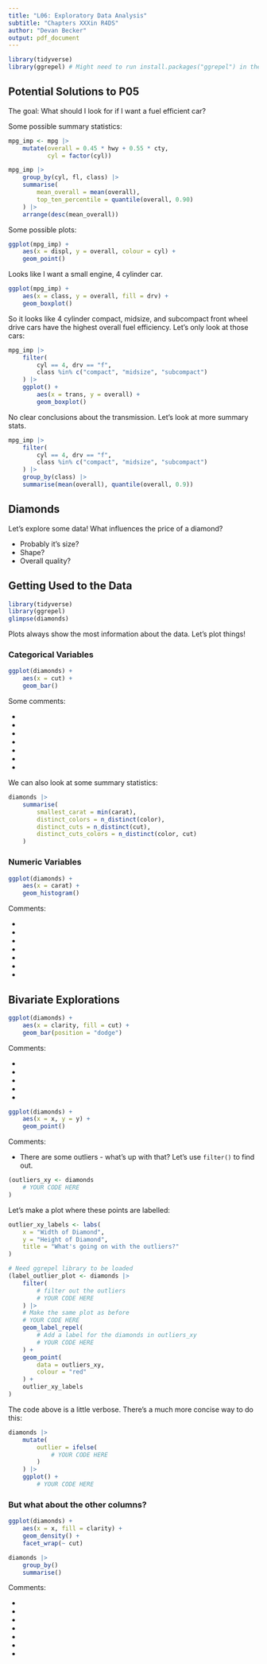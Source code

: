 ```yaml
---
title: "L06: Exploratory Data Analysis"
subtitle: "Chapters XXXin R4DS"
author: "Devan Becker"
output: pdf_document
---
```


```r
library(tidyverse)
library(ggrepel) # Might need to run install.packages("ggrepel") in the console
```

## Potential Solutions to P05

The goal: What should I look for if I want a fuel efficient car?

Some possible summary statistics:

```r
mpg_imp <- mpg |>
    mutate(overall = 0.45 * hwy + 0.55 * cty,
           cyl = factor(cyl)) 

mpg_imp |>
    group_by(cyl, fl, class) |>
    summarise(
        mean_overall = mean(overall),
        top_ten_percentile = quantile(overall, 0.90)
    ) |>
    arrange(desc(mean_overall))
```


Some possible plots:

```r
ggplot(mpg_imp) +
    aes(x = displ, y = overall, colour = cyl) +
    geom_point()
```

Looks like I want a small engine, 4 cylinder car.

```r
ggplot(mpg_imp) +
    aes(x = class, y = overall, fill = drv) +
    geom_boxplot()
```

So it looks like 4 cylinder compact, midsize, and subcompact front wheel drive cars have the highest overall fuel efficiency. Let's only look at those cars:

```r
mpg_imp |>
    filter(
        cyl == 4, drv == "f",
        class %in% c("compact", "midsize", "subcompact")
    ) |>
    ggplot() +
        aes(x = trans, y = overall) +
        geom_boxplot()
```

No clear conclusions about the transmission. Let's look at more summary stats.

```r
mpg_imp |>
    filter(
        cyl == 4, drv == "f",
        class %in% c("compact", "midsize", "subcompact")
    ) |>
    group_by(class) |>
    summarise(mean(overall), quantile(overall, 0.9))

```




## Diamonds


Let's explore some data! What influences the price of a diamond? 

- Probably it's size?
- Shape?
- Overall quality?

## Getting Used to the Data

```r
library(tidyverse)
library(ggrepel)
glimpse(diamonds)
```

Plots always show the most information about the data. Let's plot things!

### Categorical Variables

```r
ggplot(diamonds) +
    aes(x = cut) +
    geom_bar()
```

Some comments:

- 
- 
- 
- 
- 
- 
- 

We can also look at some summary statistics:

```r
diamonds |>
    summarise(
        smallest_carat = min(carat),
        distinct_colors = n_distinct(color),
        distinct_cuts = n_distinct(cut),
        distinct_cuts_colors = n_distinct(color, cut)
    )
```

### Numeric Variables

```r
ggplot(diamonds) +
    aes(x = carat) + 
    geom_histogram()
```

Comments:

- 
- 
- 
- 
- 
- 
- 

## Bivariate Explorations

```r
ggplot(diamonds) +
    aes(x = clarity, fill = cut) +
    geom_bar(position = "dodge")
```

Comments:

- 
- 
- 
- 
- 

```r
ggplot(diamonds) +
    aes(x = x, y = y) +
    geom_point()
```

Comments:

- There are some outliers - what's up with that? Let's use `filter()` to find out.

```r
(outliers_xy <- diamonds 
    # YOUR CODE HERE
)
```


Let's make a plot where these points are labelled:

```r
outlier_xy_labels <- labs(
    x = "Width of Diamond",
    y = "Height of Diamond",
    title = "What's going on with the outliers?"
)

# Need ggrepel library to be loaded
(label_outlier_plot <- diamonds |>
    filter(
        # filter out the outliers    
        # YOUR CODE HERE
    ) |>
    # Make the same plot as before
    # YOUR CODE HERE
    geom_label_repel(
        # Add a label for the diamonds in outliers_xy
        # YOUR CODE HERE
    ) +
    geom_point(
        data = outliers_xy,
        colour = "red"
    ) +
    outlier_xy_labels
)
```


The code above is a little verbose. There's a much more concise way to do this:

```r
diamonds |>
    mutate(
        outlier = ifelse(
            # YOUR CODE HERE
        )
    ) |>
    ggplot() +
        # YOUR CODE HERE
```

### But what about the other columns?

```r
ggplot(diamonds) +
    aes(x = x, fill = clarity) +
    geom_density() +
    facet_wrap(~ cut)
```

```r
diamonds |>
    group_by()
    summarise()
```

Comments:

- 
- 
- 
- 
- 
- 
- 



